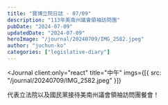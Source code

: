 ```yaml
---
title: "寶博立院日誌 - 07/09"
description: "113年美南州議會領袖訪問團"
pubDate: "2024-07-09"
updatedDate: "2024-07-09"
heroImage: "/journal/20240709/IMG_2582.jpeg"
author: "juchun-ko"
categories: ["legislative-diary"]
---
```



<Journal
  client:only="react"
  title="中午"
  imgs={[{ src: "/journal/20240709/IMG_2582.jpeg" }]}
>
  代表立法院以及國民黨接待美南州議會領袖訪問團餐會！
</Journal>
